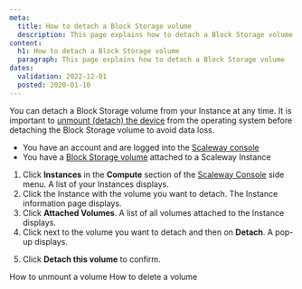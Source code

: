```yaml
---
meta:
  title: How to detach a Block Storage volume 
  description: This page explains how to detach a Block Storage volume
content:
  h1: How to detach a Block Storage volume 
  paragraph: This page explains how to detach a Block Storage volume
dates:
  validation: 2022-12-01
  posted: 2020-01-10
---
```


You can detach a Block Storage volume from your Instance at any time. It is important to [unmount (detach) the device](/storage/block/how-to/unmount-a-volume/) from the operating system before detaching the Block Storage volume to avoid data loss. 


<Message type="requirement">

- You have an account and are logged into the [Scaleway console](https://console.scaleway.com)
- You have a [Block Storage volume](/storage/block/concepts/#block-device) attached to a Scaleway Instance

</Message>

1. Click **Instances** in the **Compute** section of the [Scaleway Console](https://console.scaleway.com) side menu. A list of your Instances displays.
2. Click the Instance with the volume you want to detach. The Instance information page displays.
3. Click **Attached Volumes**. A list of all volumes attached to the Instance displays.
4. Click <Icon name="more" /> next to the volume you want to detach and then on **Detach**. A pop-up displays.
  <Lightbox src="scaleway-detach-volume.webp" alt="" />

5. Click **Detach this volume** to confirm.

<Navigation title="See Also">
  <PreviousButton to="/storage/block/how-to/unmount-a-volume/">How to unmount a volume</PreviousButton>
  <NextButton to="/storage/block/how-to/delete-a-volume/">How to delete a volume</NextButton>
</Navigation>
